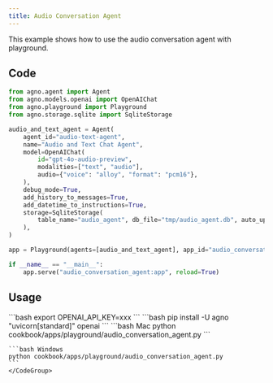 ```yaml
---
title: Audio Conversation Agent
---
```


This example shows how to use the audio conversation agent with playground.

## Code

```python cookbook/apps/playground/audio_conversation_agent.py 
from agno.agent import Agent
from agno.models.openai import OpenAIChat
from agno.playground import Playground
from agno.storage.sqlite import SqliteStorage

audio_and_text_agent = Agent(
    agent_id="audio-text-agent",
    name="Audio and Text Chat Agent",
    model=OpenAIChat(
        id="gpt-4o-audio-preview",
        modalities=["text", "audio"],
        audio={"voice": "alloy", "format": "pcm16"},
    ),
    debug_mode=True,
    add_history_to_messages=True,
    add_datetime_to_instructions=True,
    storage=SqliteStorage(
        table_name="audio_agent", db_file="tmp/audio_agent.db", auto_upgrade_schema=True
    ),
)

app = Playground(agents=[audio_and_text_agent], app_id="audio_conversation_app", name="Audio Conversation App", description="Audio Conversation App").get_app()

if __name__ == "__main__":
    app.serve("audio_conversation_agent:app", reload=True)

```

## Usage

<Steps>
  <Snippet file="create-venv-step.mdx" />

  <Step title="Set your API key">
    ```bash
    export OPENAI_API_KEY=xxx
    ```
  </Step>

  <Step title="Install libraries">
    ```bash
    pip install -U agno "uvicorn[standard]" openai
    ```
  </Step>

  <Step title="Run Agent">
    <CodeGroup>
    ```bash Mac
    python cookbook/apps/playground/audio_conversation_agent.py
    ```

    ```bash Windows
    python cookbook/apps/playground/audio_conversation_agent.py
    ```
    </CodeGroup>
  </Step>
</Steps> 
